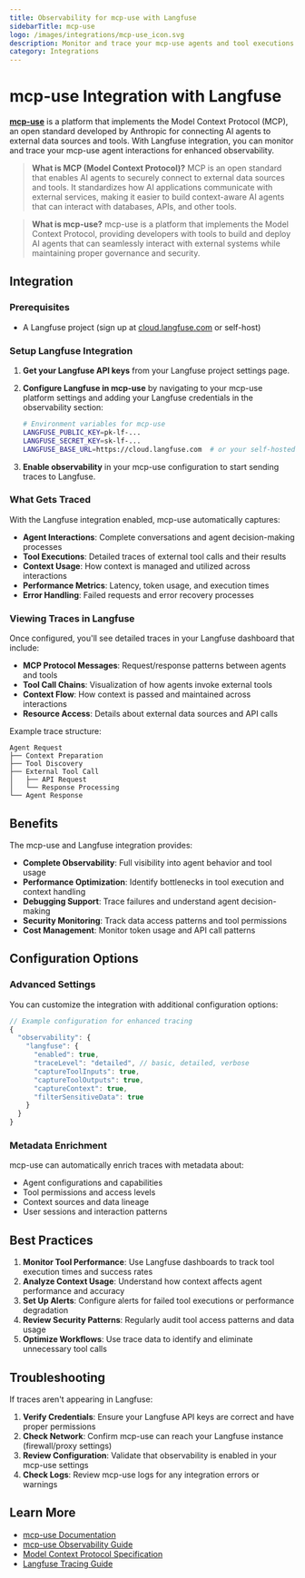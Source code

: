 ```yaml
---
title: Observability for mcp-use with Langfuse
sidebarTitle: mcp-use
logo: /images/integrations/mcp-use_icon.svg
description: Monitor and trace your mcp-use agents and tool executions with Langfuse for comprehensive observability and debugging capabilities.
category: Integrations
---
```


# mcp-use Integration with Langfuse

[**mcp-use**](https://docs.mcp-use.com) is a platform that implements the Model Context Protocol (MCP), an open standard developed by Anthropic for connecting AI agents to external data sources and tools. With Langfuse integration, you can monitor and trace your mcp-use agent interactions for enhanced observability.

> **What is MCP (Model Context Protocol)?** MCP is an open standard that enables AI agents to securely connect to external data sources and tools. It standardizes how AI applications communicate with external services, making it easier to build context-aware AI agents that can interact with databases, APIs, and other tools.

> **What is mcp-use?** mcp-use is a platform that implements the Model Context Protocol, providing developers with tools to build and deploy AI agents that can seamlessly interact with external systems while maintaining proper governance and security.

## Integration

<Steps>

### Prerequisites

- A Langfuse project (sign up at [cloud.langfuse.com](https://cloud.langfuse.com) or self-host)

### Setup Langfuse Integration

1. **Get your Langfuse API keys** from your Langfuse project settings page.

2. **Configure Langfuse in mcp-use** by navigating to your mcp-use platform settings and adding your Langfuse credentials in the observability section:

   ```bash
   # Environment variables for mcp-use
   LANGFUSE_PUBLIC_KEY=pk-lf-...
   LANGFUSE_SECRET_KEY=sk-lf-...
   LANGFUSE_BASE_URL=https://cloud.langfuse.com  # or your self-hosted URL
   ```

3. **Enable observability** in your mcp-use configuration to start sending traces to Langfuse.

### What Gets Traced

With the Langfuse integration enabled, mcp-use automatically captures:

- **Agent Interactions**: Complete conversations and agent decision-making processes
- **Tool Executions**: Detailed traces of external tool calls and their results
- **Context Usage**: How context is managed and utilized across interactions
- **Performance Metrics**: Latency, token usage, and execution times
- **Error Handling**: Failed requests and error recovery processes

### Viewing Traces in Langfuse

Once configured, you'll see detailed traces in your Langfuse dashboard that include:

- **MCP Protocol Messages**: Request/response patterns between agents and tools
- **Tool Call Chains**: Visualization of how agents invoke external tools
- **Context Flow**: How context is passed and maintained across interactions
- **Resource Access**: Details about external data sources and API calls

Example trace structure:

```
Agent Request
├── Context Preparation
├── Tool Discovery
├── External Tool Call
│   ├── API Request
│   └── Response Processing
└── Agent Response
```

</Steps>

## Benefits

The mcp-use and Langfuse integration provides:

- **Complete Observability**: Full visibility into agent behavior and tool usage
- **Performance Optimization**: Identify bottlenecks in tool execution and context handling
- **Debugging Support**: Trace failures and understand agent decision-making
- **Security Monitoring**: Track data access patterns and tool permissions
- **Cost Management**: Monitor token usage and API call patterns

## Configuration Options

### Advanced Settings

You can customize the integration with additional configuration options:

```javascript
// Example configuration for enhanced tracing
{
  "observability": {
    "langfuse": {
      "enabled": true,
      "traceLevel": "detailed", // basic, detailed, verbose
      "captureToolInputs": true,
      "captureToolOutputs": true,
      "captureContext": true,
      "filterSensitiveData": true
    }
  }
}
```

### Metadata Enrichment

mcp-use can automatically enrich traces with metadata about:

- Agent configurations and capabilities
- Tool permissions and access levels
- Context sources and data lineage
- User sessions and interaction patterns

## Best Practices

1. **Monitor Tool Performance**: Use Langfuse dashboards to track tool execution times and success rates
2. **Analyze Context Usage**: Understand how context affects agent performance and accuracy
3. **Set Up Alerts**: Configure alerts for failed tool executions or performance degradation
4. **Review Security Patterns**: Regularly audit tool access patterns and data usage
5. **Optimize Workflows**: Use trace data to identify and eliminate unnecessary tool calls

## Troubleshooting

If traces aren't appearing in Langfuse:

1. **Verify Credentials**: Ensure your Langfuse API keys are correct and have proper permissions
2. **Check Network**: Confirm mcp-use can reach your Langfuse instance (firewall/proxy settings)
3. **Review Configuration**: Validate that observability is enabled in your mcp-use settings
4. **Check Logs**: Review mcp-use logs for any integration errors or warnings

## Learn More

- [mcp-use Documentation](https://docs.mcp-use.com)
- [mcp-use Observability Guide](https://docs.mcp-use.com/development/observability)
- [Model Context Protocol Specification](https://modelcontextprotocol.io)
- [Langfuse Tracing Guide](/docs/tracing)
